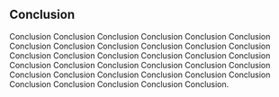 ## Conclusion

Conclusion Conclusion Conclusion Conclusion Conclusion Conclusion Conclusion Conclusion Conclusion Conclusion Conclusion Conclusion Conclusion Conclusion Conclusion Conclusion Conclusion Conclusion Conclusion Conclusion Conclusion Conclusion Conclusion Conclusion Conclusion Conclusion Conclusion Conclusion Conclusion Conclusion Conclusion Conclusion Conclusion Conclusion Conclusion.

